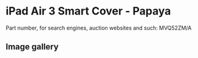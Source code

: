 
# iPad Air 3 Smart Cover - Papaya

Part number, for search engines, auction websites and such: MVQ52ZM/A

## Image gallery

<div style={{ width: "768px" }}>
  <GalleryComponent
    images={[
      {
        original: "/everysource/MVQ52.png",
        thumbnail: "/everypreview/MVQ52.png",
      },
      {
        original: "/everysource/MVQ52_AV1_GOLD.png",
        thumbnail: "/everypreview/MVQ52_AV1_GOLD.png",
      },
      {
        original: "/everysource/MVQ52_AV1_SILVER.png",
        thumbnail: "/everypreview/MVQ52_AV1_SILVER.png",
      },
      {
        original: "/everysource/MVQ52_AV1_SPACE_GRAY.png",
        thumbnail: "/everypreview/MVQ52_AV1_SPACE_GRAY.png",
      },
      {
        original: "/everysource/MVQ52_AV2.png",
        thumbnail: "/everypreview/MVQ52_AV2.png",
      },
      {
        original: "/everysource/MVQ52_AV3.png",
        thumbnail: "/everypreview/MVQ52_AV3.png",
      }
    ]}
  />
</div>